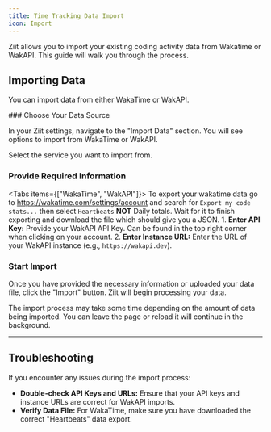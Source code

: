 ```yaml
---
title: Time Tracking Data Import
icon: Import
---
```



Ziit allows you to import your existing coding activity data from Wakatime or WakAPI. This guide will walk you through the process.

## Importing Data

You can import data from either WakaTime or WakAPI.

<Steps>

<Step>
### Choose Your Data Source

In your Ziit settings, navigate to the "Import Data" section. You will see options to import from WakaTime or WakAPI.

Select the service you want to import from.

</Step>

<Step>

### Provide Required Information

<Tabs items={["WakaTime", "WakAPI"]}>
  <Tab value="WakaTime">
    To export your wakatime data go to https://wakatime.com/settings/account and
    search for `Export my code stats...` then select `Heartbeats` **NOT** Daily
    totals. Wait for it to finish exporting and download the file which should
    give you a JSON.
  </Tab>
  <Tab value="WakAPI">
    1. **Enter API Key:** Provide your WakAPI API Key. Can be found in the top
    right corner when clicking on your account. 2. **Enter Instance URL:** Enter
    the URL of your WakAPI instance (e.g., `https://wakapi.dev`).
  </Tab>
</Tabs>

</Step>

<Step>

### Start Import

Once you have provided the necessary information or uploaded your data file, click the "Import" button. Ziit will begin processing your data.

<Callout title="Note" type="info">
  The import process may take some time depending on the amount of data being
  imported. You can leave the page or reload it will continue in the background.
</Callout>

</Step>

</Steps>

---

## Troubleshooting

If you encounter any issues during the import process:

- **Double-check API Keys and URLs:** Ensure that your API keys and instance URLs are correct for WakAPI imports.
- **Verify Data File:** For WakaTime, make sure you have downloaded the correct "Heartbeats" data export.
